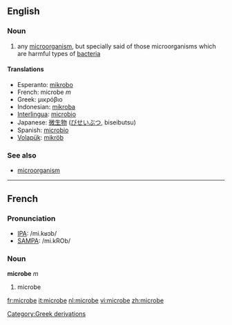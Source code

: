 ==English==

=== Noun ===
{{en-noun}}

# any [[microorganism]], but specially said of those microorganisms which are harmful types of [[bacteria]]

==== Translations ====
*Esperanto: [[mikrobo]]
*French: microbe ''m''
*Greek: μικρόβιο
*Indonesian: [[mikroba]]
*[[Interlingua]]: [[microbio]]
*Japanese: [[微生物]] ([[びせいぶつ]], biseibutsu)
*Spanish: [[microbio]]
*[[Volapük]]: [[mikröb]]

===See also===
*[[microorganism]]


----

==French==

===Pronunciation===
*[[w:IPA|IPA]]: /mi.kʁɔb/
*[[w:SAMPA|SAMPA]]: /mi.kROb/

===Noun===
'''microbe''' ''m''

# microbe

[[Category:Greek derivations]]

[[fr:microbe]]
[[it:microbe]]
[[nl:microbe]]
[[vi:microbe]]
[[zh:microbe]]